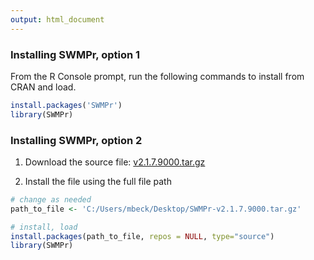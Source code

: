 ```yaml
---
output: html_document
---
```


### Installing SWMPr, option 1

From the R Console prompt, run the following commands to install from CRAN and load. 

```r
install.packages('SWMPr')
library(SWMPr)
```

### Installing SWMPr, option 2

1) Download the source file: [v2.1.7.9000.tar.gz](https://github.com/fawda123/SWMPr/archive/v2.1.7.9000.tar.gz)

2) Install the file using the full file path

```r
# change as needed
path_to_file <- 'C:/Users/mbeck/Desktop/SWMPr-v2.1.7.9000.tar.gz'

# install, load
install.packages(path_to_file, repos = NULL, type="source")
library(SWMPr)
```

